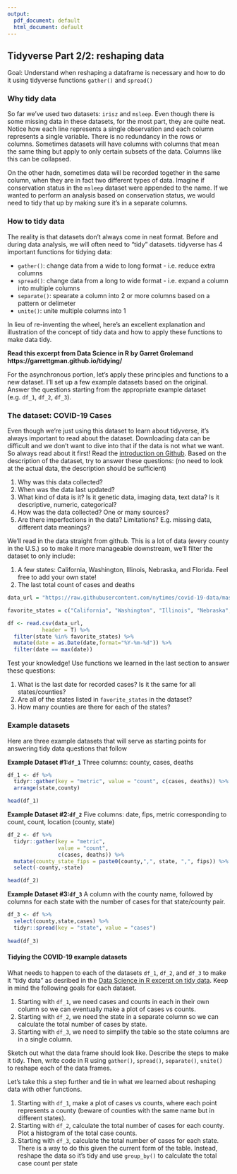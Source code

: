 ```yaml
---
output:
  pdf_document: default
  html_document: default
---
```

## Tidyverse Part 2/2: reshaping data

Goal: Understand when reshaping a dataframe is necessary and how to do it using tidyverse functions `gather()` and `spread()`

### Why tidy data

So far we've used two datasets: `irisz` and `msleep`. Even though there is some missing data in these datasets, for the most part, they are quite neat. Notice how each line represents a single observation and each column represents a single variable. There is no redundancy in the rows or columns. Sometimes datasets will have columns with columns that mean the same thing but apply to only certain subsets of the data. Columns like this can be collapsed.

On the other hadn, sometimes data will be recorded together in the same column, when they are in fact two different types of data. Imagine if conservation status in the `msleep` dataset were appended to the name. If we wanted to perform an analysis based on conservation status, we would need to tidy that up by making sure it's in a separate columns.


### How to tidy data

The reality is that datasets don't always come in neat format. Before and during data analysis, we will often need to "tidy" datasets. tidyverse has 4 important functions for tidying data:

- `gather()`: change data from a wide to long format - i.e. reduce extra columns
- `spread()`: change data from a long to wide format - i.e. expand a column into multiple columns
- `separate()`: spearate a column into 2 or more columns based on a pattern or delimeter
- `unite()`: unite multiple columns into 1


In lieu of re-inventing the wheel, here's an excellent explanation and illustration of the concept of tidy data and how to apply these functions to make data tidy.

**Read this excerpt from Data Science in R by Garret Grolemand https://garrettgman.github.io/tidying/**

For the asynchronous portion, let's apply these principles and functions to a new dataset. I'll set up a few example datasets based on the original. Answer the questions starting from the appropriate example dataset (e.g. `df_1`, `df_2`, `df_3`).

### The dataset: COVID-19 Cases

Even though we're just using this dataset to learn about tidyverse, it's always important to read about the dataset. Downloading data can be difficult and we don't want to dive into that if the data is not what we want. So always read about it first! Read the [introduction on Github](https://github.com/nytimes/covid-19-data). Based on the description of the dataset, try to answer these questions: (no need to look at the actual data, the description should be sufficient)

1. Why was this data collected? 
2. When was the data last updated?
3. What kind of data is it? Is it genetic data, imaging data, text data? Is it descriptive, numeric, categorical? 
4. How was the data collected? One or many sources? 
5. Are there imperfections in the data? Limitations? E.g. missing data, different data meanings?

We'll read in the data straight from github. This is a lot of data (every county in the U.S.) so to make it more manageable downstream, we'll filter the dataset to only include:

1. A few states: California, Washington, Illinois, Nebraska, and Florida. Feel free to add your own state!
2. The last total count of cases and deaths

```r

data_url = "https://raw.githubusercontent.com/nytimes/covid-19-data/master/us-counties.csv"

favorite_states = c("California", "Washington", "Illinois", "Nebraska",  "Florida")

df <- read.csv(data_url,
           header = T) %>%
  filter(state %in% favorite_states) %>%
  mutate(date = as.Date(date,format="%Y-%m-%d")) %>%
  filter(date == max(date))

```

Test your knowledge! Use functions we learned in the last section to answer these questions:

1. What is the last date for recorded cases? Is it the same for all states/counties?
2. Are all of the states listed in `favorite_states` in the dataset?
3. How many counties are there for each of the states?

### Example datasets

Here are three example datasets that will serve as starting points for answering tidy data questions that follow

**Example Dataset #1:`df_1`**
Three columns: county, cases, deaths

```r

df_1 <- df %>%
  tidyr::gather(key = "metric", value = "count", c(cases, deaths)) %>%
  arrange(state,county)

head(df_1)

```

**Example Dataset #2:`df_2`**
Five columns: date, fips, metric corresponding to count, count, location (county, state)

```r

df_2 <- df %>%
  tidyr::gather(key = "metric", 
                value = "count", 
                c(cases, deaths)) %>%
  mutate(county_state_fips = paste0(county,",", state, ",", fips)) %>%
  select(-county,-state)

head(df_2)

```

**Example Dataset #3:`df_3`**
A column with the county name, followed by columns for each state with the number of cases for that state/county pair.

```r

df_3 <- df %>%
  select(county,state,cases) %>%
  tidyr::spread(key = "state", value = "cases")
  
head(df_3)
```


#### Tidying the COVID-19 example datasets

What needs to happen to each of the datasets `df_1`, `df_2`, and `df_3` to make it "tidy data" as desribed in the [Data Science in R excerpt on tidy data](https://garrettgman.github.io/tidying/). Keep in mind the following goals for each dataset. 

1. Starting with `df_1`, we need cases and counts in each in their own column so we can eventually make a plot of cases vs counts. 
2. Starting with `df_2`, we need the state in a separate column so we can calculate the total number of cases by state.
3. Starting with `df_3`, we need to simplify the table so the state columns are in a single column.

Sketch out what the data frame should look like. Describe the steps to make it tidy. Then, write code in R using `gather()`, `spread()`, `separate()`, `unite()` to reshape each of the data frames.

Let's take this a step further and tie in what we learned about reshaping data with other functions.

1. Starting with `df_1`, make a plot of cases vs counts, where each point represents a county (beware of counties with the same name but in different states).
2. Starting with `df_2`, calculate the total number of cases for each county. Plot a histogram of the total case counts. 
3. Starting with `df_3`, calculate the total number of cases for each state. There is a way to do this given the current form of the table. Instead, reshape the data so it's tidy and use `group_by()` to calculate the total case count per state





